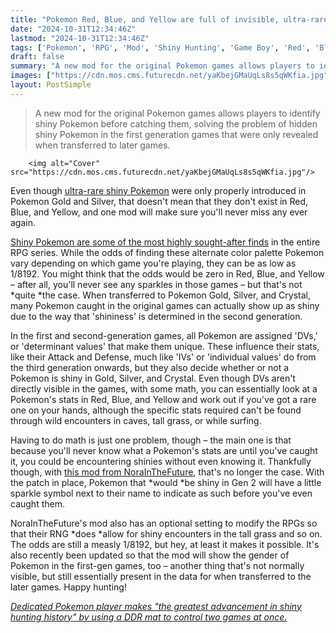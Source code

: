 ```yaml
---
title: "Pokemon Red, Blue, and Yellow are full of invisible, ultra-rare shinies, and this RPG mod will make sure you never miss one again"
date: "2024-10-31T12:34:46Z"
lastmod: "2024-10-31T12:34:46Z"
tags: ['Pokemon', 'RPG', 'Mod', 'Shiny Hunting', 'Game Boy', 'Red', 'Blue', 'Yellow', 'Gold', 'Silver', 'Crystal']
draft: false
summary: "A new mod for the original Pokemon games allows players to identify shiny Pokemon before catching them, solving the problem of hidden shiny Pokemon in the first generation games that were only revealed when transferred to later games."
images: ["https://cdn.mos.cms.futurecdn.net/yaKbejGMaUqLs8s5qWKfia.jpg"]
layout: PostSimple
---
```

> A new mod for the original Pokemon games allows players to identify shiny Pokemon before catching them, solving the problem of hidden shiny Pokemon in the first generation games that were only revealed when transferred to later games.


        <img alt="Cover" src="https://cdn.mos.cms.futurecdn.net/yaKbejGMaUqLs8s5qWKfia.jpg"/>
        
Even though [<u>ultra-rare shiny Pokemon</u>](https://www.gamesradar.com/games/rpg/pokemon-finally-revives-an-ultra-rare-shiny-thats-gone-virtually-unseen-for-14-years-but-only-the-most-dedicated-scarlet-and-violet-players-can-get-it/) were only properly introduced in Pokemon Gold and Silver, that doesn't mean that they don't exist in Red, Blue, and Yellow, and one mod will make sure you'll never miss any ever again. 

[<u>Shiny Pokemon are some of the most highly sought-after finds</u>](https://www.gamesradar.com/games/pokemon/pokemon-shiny-hunter-spends-almost-a-year-looking-for-1-of-scarlet-and-violets-rarest-finds-then-wins-the-sparkly-mouse-lottery-by-getting-2-of-them-back-to-back/) in the entire RPG series. While the odds of finding these alternate color palette Pokemon vary depending on which game you're playing, they can be as low as 1/8192. You might think that the odds would be zero in Red, Blue, and Yellow – after all, you'll never see any sparkles in those games – but that's not *quite *the case. When transferred to Pokemon Gold, Silver, and Crystal, many Pokemon caught in the original games can actually show up as shiny due to the way that 'shininess' is determined in the second generation.

In the first and second-generation games, all Pokemon are assigned 'DVs,' or 'determinant values' that make them unique. These influence their stats, like their Attack and Defense, much like 'IVs' or 'individual values' do from the third generation onwards, but they also decide whether or not a Pokemon is shiny in Gold, Silver, and Crystal. Even though DVs aren't directly visible in the games, with some math, you can essentially look at a Pokemon's stats in Red, Blue, and Yellow and work out if you've got a rare one on your hands, although the specific stats required can't be found through wild encounters in caves, tall grass, or while surfing.

Having to do math is just one problem, though – the main one is that because you'll never know what a Pokemon's stats are until you've caught it, you could be encountering shinies without even knowing it. Thankfully though, with [<u>this mod from NoraInTheFuture</u>](https://x.com/norainthefuture/status/1851766325380812822), that's no longer the case. With the patch in place, Pokemon that *would *be shiny in Gen 2 will have a little sparkle symbol next to their name to indicate as such before you've even caught them. 

NoraInTheFuture's mod also has an optional setting to modify the RPGs so that their RNG *does *allow for shiny encounters in the tall grass and so on. The odds are still a measly 1/8192, but hey, at least it makes it possible. It's also recently been updated so that the mod will show the gender of Pokemon in the first-gen games, too – another thing that's not normally visible, but still essentially present in the data for when transferred to the later games. Happy hunting!

[<u><em>Dedicated Pokemon player makes "the greatest advancement in shiny hunting history" by using a DDR mat to control two games at once.</em></u>](https://www.gamesradar.com/games/pokemon/dedicated-pokemon-player-makes-the-greatest-advancement-in-shiny-hunting-history-by-using-a-ddr-mat-to-control-two-games-at-once/)
        